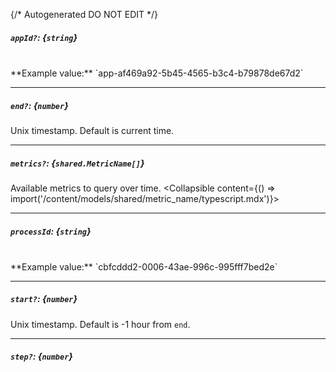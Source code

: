 {/* Autogenerated DO NOT EDIT  */}

##### `appId?`: *{`string`}*
<br/>
**Example value:** `app-af469a92-5b45-4565-b3c4-b79878de67d2`

---
##### `end?`: *{`number`}*
Unix timestamp. Default is current time.

---
##### `metrics?`: *{`shared.MetricName[]`}*
Available metrics to query over time.
<Collapsible content={() => import('/content/models/shared/metric_name/typescript.mdx')}>
</Collapsible>

---
##### `processId`: *{`string`}*
<br/>
**Example value:** `cbfcddd2-0006-43ae-996c-995fff7bed2e`

---
##### `start?`: *{`number`}*
Unix timestamp. Default is -1 hour from `end`.

---
##### `step?`: *{`number`}*

